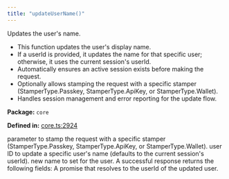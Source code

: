 ```yaml
---
title: "updateUserName()"
---
```



<H3Bordered text="Overview" />

Updates the user's name.

<ul>
  <li>This function updates the user's display name.</li>
  <li>If a userId is provided, it updates the name for that specific user; otherwise, it uses the current session's userId.</li>
  <li>Automatically ensures an active session exists before making the request.</li>
  <li>Optionally allows stamping the request with a specific stamper (StamperType.Passkey, StamperType.ApiKey, or StamperType.Wallet).</li>
  <li>Handles session management and error reporting for the update flow.</li>
</ul>

<p><strong>Package:</strong> <code>core</code></p>

<p><strong>Defined in:</strong> <a href="https://github.com/tkhq/sdk/blob/main/packages/core/src/__clients__/core.ts#L2924">core.ts:2924</a></p>

<H3Bordered text="Parameters" />

<ParamField body="params" type='object' required={true} path="params" >
  <Expandable title="params details">
    <NestedParam parentKey="params" childKey="stampWith" type='StamperType' required={false}>
parameter to stamp the request with a specific stamper (StamperType.Passkey, StamperType.ApiKey, or StamperType.Wallet).
</NestedParam>
    <NestedParam parentKey="params" childKey="userId" type='string' required={false}>
user ID to update a specific user's name (defaults to the current session's userId).
</NestedParam>
    <NestedParam parentKey="params" childKey="userName" type='string' required={true}>
new name to set for the user.
</NestedParam>
  </Expandable>
</ParamField>

<H3Bordered text="Response" />
A successful response returns the following fields:

<ResponseField name="returns" type="string" required={true} >
  A promise that resolves to the userId of the updated user.
</ResponseField>
